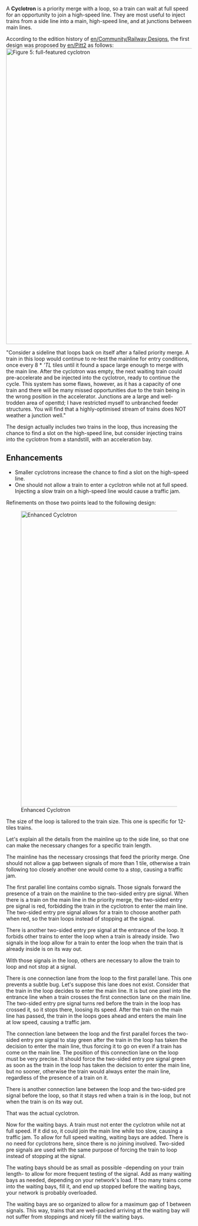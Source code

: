 A '''Cyclotron''' is a priority merge with a loop, so a train can wait at full speed for an opportunity to join a high-speed line. They are most useful to inject trains from a side line into a main, high-speed line, and at junctions between main lines.

According to the edition history of [[en/Community/Railway Designs]], the first design was proposed by [[en/Pitt2]] as follows:
[[File:en/Community/Junctionary/Cyclotron Full.png|thumb|800px|none|Figure 5: full-featured cyclotron]]

"Consider a sideline that loops back on itself after a failed priority merge. A train in this loop would continue to re-test the mainline for entry conditions, once every 8 * '''TL'' tiles until it found a space large enough to merge with the main line. After the cyclotron was empty, the next waiting train could pre-accelerate and be injected into the cyclotron, ready to continue the cycle. This system has some flaws, however, as it has a capacity of one train and there will be many missed opportunities due to the train being in the wrong position in the accelerator. Junctions are a large and well-trodden area of openttd; I have restricted myself to unbranched feeder structures. You will find that a highly-optimised stream of trains does NOT weather a junction well."

The design actually includes two trains in the loop, thus increasing the chance to find a slot on the high-speed line, but consider injecting trains into the cyclotron from a standstill, with an acceleration bay.

==Enhancements==

* Smaller cyclotrons increase the chance to find a slot on the high-speed line.
* One should not allow a train to enter a cyclotron while not at full speed. Injecting a slow train on a high-speed line would cause a traffic jam.

Refinements on those two points lead to the following design:

[[File:en/Community/Junctionary/Enhanced Cyclotron.png|thumb|800px|none|Enhanced Cyclotron]]

The size of the loop is tailored to the train size. This one is specific for 12-tiles trains.

Let's explain all the details from the mainline up to the side line, so that one can make the necessary changes for a specific train length.

The mainline has the necessary crossings that feed the priority merge. One should not allow a gap between signals of more than 1 tile, otherwise a train following too closely another one would come to a stop, causing a traffic jam.

The first parallel line contains combo signals. Those signals forward the presence of a train on the mainline to the two-sided entry pre signal. When there is a train on the main line in the priority merge, the two-sided entry pre signal is red, forbidding the train in the cyclotron to enter the main line. The two-sided entry pre signal allows for a train to choose another path when red, so the train loops instead of stopping at the signal.

There is another two-sided entry pre signal at the entrance of the loop. It forbids other trains to enter the loop when a train is already inside. Two signals in the loop allow for a train to enter the loop when the train that is already inside is on its way out.

With those signals in the loop, others are necessary to allow the train to loop and not stop at a signal.

There is one connection lane from the loop to the first parallel lane. This one prevents a subtle bug. Let's suppose this lane does not exist. Consider that the train in the loop decides to enter the main line. It is but one pixel into the entrance line when a train crosses the first connection lane on the main line. The two-sided entry pre signal turns red before the train in the loop has crossed it, so it stops there, loosing its speed. After the train on the main line has passed, the train in the loops goes ahead and enters the main line at low speed, causing a traffic jam.

The connection lane between the loop and the first parallel forces the two-sided entry pre signal to stay green after the train in the loop has taken the decision to enter the main line, thus forcing it to go on even if a train has come on the main line. The position of this connection lane on the loop must be very precise. It should force the two-sided entry pre signal green as soon as the train in the loop has taken the decision to enter the main line, but no sooner, otherwise the train would always enter the main line, regardless of the presence of a train on it.

There is another connection lane between the loop and the two-sided pre signal before the loop, so that it stays red when a train is in the loop, but not when the train is on its way out.

That was the actual cyclotron.

Now for the waiting bays. A train must not enter the cyclotron while not at full speed. If it did so, it could join the main line while too slow, causing a traffic jam. To allow for full speed waiting, waiting bays are added. There is no need for cyclotrons here, since there is no joining involved. Two-sided pre signals are used with the same purpose of forcing the train to loop instead of stopping at the signal.

The wating bays should be as small as possible -depending on your train length- to allow for more frequent testing of the signal. Add as many waiting bays as needed, depending on your network's load. If too many trains come into the waiting bays, fill it, and end up stopped before the waiting bays, your network is probably overloaded.

The waiting bays are so organized to allow for a maximum gap of 1 between signals. This way, trains that are well-packed arriving at the waiting bay will not suffer from stoppings and nicely fill the waiting bays.